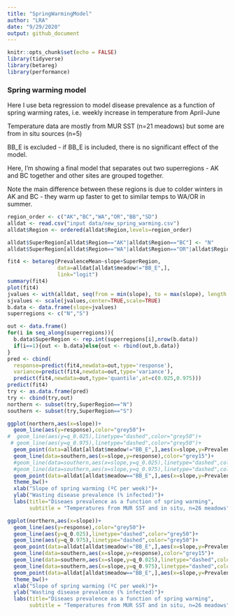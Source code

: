 ```yaml
---
title: "SpringWarmingModel"
author: "LRA"
date: "9/29/2020"
output: github_document
---
```


```r
knitr::opts_chunk$set(echo = FALSE)
library(tidyverse)
library(betareg)
library(performance)
```

### Spring warming model

Here I use beta regression to model disease prevalence as a function of spring warming rates, i.e. weekly increase in temperature from April-June

Temperature data are mostly from MUR SST (n=21 meadows) but some are from in situ sources (n=5)

BB_E is excluded - if BB_E is included, there is no significant effect of the model.

Here, I'm showing a final model that separates out two superregions - AK and BC together and other sites are grouped together.

Note the main difference between these regions is due to colder winters in AK and BC - they warm up faster to get to similar temps to WA/OR in summer. 

```r
region_order <- c("AK","BC","WA","OR","BB","SD")
alldat <- read.csv("input data/new_spring_warming.csv")
alldat$Region <- ordered(alldat$Region,levels=region_order)
```


```r
alldat$SuperRegion[alldat$Region=="AK"|alldat$Region=="BC"] <- "N"
alldat$SuperRegion[alldat$Region=="WA"|alldat$Region=="OR"|alldat$Region=="BB"|alldat$Region=="SD"] <- "S"

fit4 <- betareg(PrevalenceMean~slope+SuperRegion,
                data=alldat[alldat$meadow!="BB_E",],
                link="logit")
summary(fit4)
plot(fit4)
jvalues <- with(alldat, seq(from = min(slope), to = max(slope), length.out = 500))
sjvalues <- scale(jvalues,center=TRUE,scale=TRUE)
b.data <- data.frame(slope=jvalues)
superregions <- c("N","S")

out <- data.frame()
for(i in seq_along(superregions)){
  b.data$SuperRegion <- rep.int(superregions[i],nrow(b.data))
  if(i==1){out <- b.data}else{out <- rbind(out,b.data)}
}
pred <- cbind(
  response=predict(fit4,newdata=out,type='response'),
  variance=predict(fit4,newdata=out,type='variance'),
  predict(fit4,newdata=out,type='quantile',at=c(0.025,0.975)))
predict(fit4)
try <- as.data.frame(pred)
try <- cbind(try,out)
northern <- subset(try,SuperRegion=="N")
southern <- subset(try,SuperRegion=="S")

ggplot(northern,aes(x=slope))+
  geom_line(aes(y=response),color="grey50")+
#  geom_line(aes(y=q_0.025),linetype="dashed",color="grey50")+
 # geom_line(aes(y=q_0.975),linetype="dashed",color="grey50")+
  geom_point(data=alldat[alldat$meadow!="BB_E",],aes(x=slope,y=PrevalenceMean,color=Region))+
  geom_line(data=southern,aes(x=slope,y=response),color="grey15")+
  #geom_line(data=southern,aes(x=slope,y=q_0.025),linetype="dashed",color="grey15")+
  #geom_line(data=southern,aes(x=slope,y=q_0.975),linetype="dashed",color="grey15")+
  geom_point(data=alldat[alldat$meadow=="BB_E",],aes(x=slope,y=PrevalenceMean),shape=8,color="darkred")+
  theme_bw()+
  xlab("Slope of spring warming (ºC per week)")+
  ylab("Wasting disease prevalence (% infected)")+
  labs(title="Diseaes prevalence as a function of spring warming",
       subtitle = "Temperatures from MUR SST and in situ, n=26 meadows")

ggplot(northern,aes(x=slope))+
  geom_line(aes(y=response),color="grey50")+
  geom_line(aes(y=q_0.025),linetype="dashed",color="grey50")+
  geom_line(aes(y=q_0.975),linetype="dashed",color="grey50")+
  geom_point(data=alldat[alldat$meadow!="BB_E",],aes(x=slope,y=PrevalenceMean,color=Region))+
  geom_line(data=southern,aes(x=slope,y=response),color="grey15")+
  geom_line(data=southern,aes(x=slope,y=q_0.025),linetype="dashed",color="grey15")+
  geom_line(data=southern,aes(x=slope,y=q_0.975),linetype="dashed",color="grey15")+
  geom_point(data=alldat[alldat$meadow=="BB_E",],aes(x=slope,y=PrevalenceMean),shape=8,color="darkred")+
  theme_bw()+
  xlab("Slope of spring warming (ºC per week)")+
  ylab("Wasting disease prevalence (% infected)")+
  labs(title="Diseaes prevalence as a function of spring warming",
       subtitle = "Temperatures from MUR SST and in situ, n=26 meadows")

```
